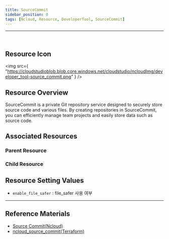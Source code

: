 ```yaml
---
title: SourceCommit
sidebar_position: 0
tags: [Ncloud, Resource, DeveloperTool, SourceCommit]
---
```


<hr />
<br />

## Resource Icon

<img
    src={
        "https://cloudstudioblob.blob.core.windows.net/cloudstudio/ncloudImg/developer_tool-source_commit.png"
    }
/>

## Resource Overview

SourceCommit is a private Git repository service designed to securely store source code and various files. By creating repositories in SourceCommit, you can efficiently manage team projects and easily store data such as source code.

## Associated Resources

### Parent Resource

### Child Resource


## Resource Setting Values

-   `enable_file_safer` : file_safer 사용 여부


---

## Reference Materials

-   [Source Commit(Ncloud)](https://www.ncloud.com/product/devTools/sourceCommit)
-   [ncloud_source_commit(Terraform)](https://registry.terraform.io/providers/NaverCloudPlatform/ncloud/latest/en/docs/resources/sourcecommit_repository)
